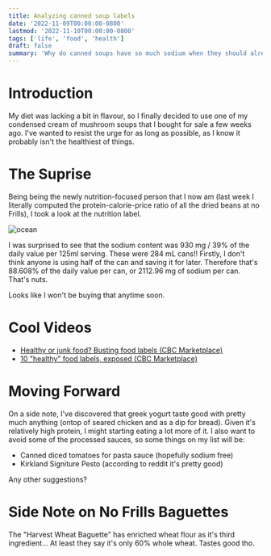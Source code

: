 ```yaml
---
title: Analyzing canned soup labels
date: '2022-11-09T00:00:00-0800'
lastmod: '2022-11-10T00:00:00-0800'
tags: ['life', 'food', 'health']
draft: false
summary: 'Why do canned soups have so much sodium when they should already be mostly free of bacteria?'
---
```


# Introduction

My diet was lacking a bit in flavour, so I finally decided to use one of my condensed cream of mushroom soups that I bought for sale a few weeks ago. I've wanted to resist the urge for as long as possible, as I know it probably isn't the healthiest of things.

# The Suprise

Being being the newly nutrition-focused person that I now am (last week I literally computed the protein-calorie-price ratio of all the dried beans at no Frills), I took a look at the nutrition label.

![ocean](/static/images/canned-soup-nutrition-label.png)

I was surprised to see that the sodium content was 930 mg / 39% of the daily value per 125ml serving. These were 284 mL cans!! Firstly, I don't think anyone is using half of the can and saving it for later. Therefore that's 88.608% of the daily value per can, or 2112.96 mg of sodium per can. That's nuts.

Looks like I won't be buying that anytime soon.

# Cool Videos

- [Healthy or junk food? Busting food labels (CBC Marketplace)](https://www.youtube.com/watch?v=kUKOt_SvTQc)
- [10 "healthy" food labels, exposed (CBC Marketplace)](https://www.youtube.com/watch?v=opwBw-O_UaY)

# Moving Forward

On a side note, I've discovered that greek yogurt taste good with pretty much anything (ontop of seared chicken and as a dip for bread). Given it's relatively high protein, I might starting eating a lot more of it. I also want to avoid some of the processed sauces, so some things on my list will be:

- Canned diced tomatoes for pasta sauce (hopefully sodium free)
- Kirkland Signiture Pesto (according to reddit it's pretty good)

Any other suggestions?

# Side Note on No Frills Baguettes

The "Harvest Wheat Baguette" has enriched wheat flour as it's third ingredient... At least they say it's only 60% whole wheat. Tastes good tho.
